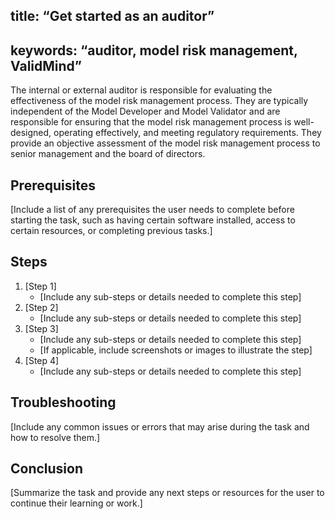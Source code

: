 title: "Get started as an auditor"
---
keywords: "auditor, model risk management, ValidMind"
---

The internal or external auditor is responsible for evaluating the effectiveness of the model risk management process. They are typically independent of the Model Developer and Model Validator and are responsible for ensuring that the model risk management process is well-designed, operating effectively, and meeting regulatory requirements. They provide an objective assessment of the model risk management process to senior management and the board of directors.

## Prerequisites

[Include a list of any prerequisites the user needs to complete before starting the task, such as having certain software installed, access to certain resources, or completing previous tasks.]

## Steps

1. [Step 1]
   - [Include any sub-steps or details needed to complete this step]
2. [Step 2]
   - [Include any sub-steps or details needed to complete this step]
3. [Step 3]
   - [Include any sub-steps or details needed to complete this step]
   - [If applicable, include screenshots or images to illustrate the step]
4. [Step 4]
   - [Include any sub-steps or details needed to complete this step]

## Troubleshooting

[Include any common issues or errors that may arise during the task and how to resolve them.]

## Conclusion

[Summarize the task and provide any next steps or resources for the user to continue their learning or work.]

